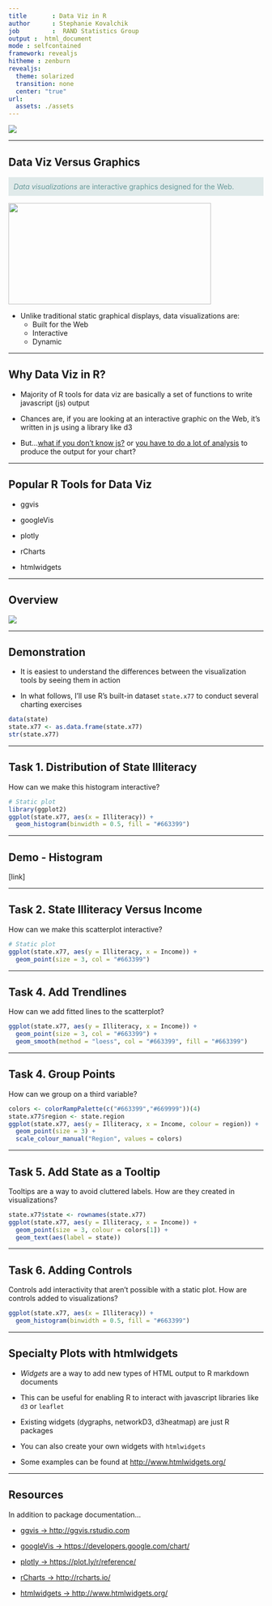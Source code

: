 ```yaml
---
title       : Data Viz in R
author      : Stephanie Kovalchik
job         :  RAND Statistics Group
output :  html_document
mode : selfcontained
framework: revealjs
hitheme : zenburn
revealjs:
  theme: solarized
  transition: none
  center: "true"
url:
  assets: ./assets
--- 
```


<img src="assets/img/dataviz_ad.png" />

---

## Data Viz Versus Graphics

<p style="align:left;color:#669999;background-color:#e0eaea;padding:2%;"><i>Data visualizations</i> are interactive graphics designed for the Web.</p>

<img src="assets/img/dataviz_model.png" width='400px' height='200px' />

* Unlike traditional static graphical displays, data visualizations are:
  - Built for the Web
  - Interactive
  - Dynamic

---

## Why Data Viz in R?

* Majority of R tools for data viz are basically a set of functions to write javascript (js) output

* Chances are, if you are looking at an interactive graphic on the Web, it's written in js using a library like d3

* But...<u>what if you don't know js?</u> or <u>you have to do a lot of analysis</u> to produce the output for your chart?

---

## Popular R Tools for Data Viz

* ggvis

* googleVis

* plotly

* rCharts

* htmlwidgets

---

## Overview

<img src="assets/img/comparison_table.png" />

---

## Demonstration

* It is easiest to understand the differences between the visualization tools by seeing them in action

* In what follows, I'll use R's built-in dataset <code>state.x77</code> to conduct several charting exercises

```r
data(state)
state.x77 <- as.data.frame(state.x77)
str(state.x77)
```

---

## Task 1. Distribution of State Illiteracy

How can we make this histogram interactive?

```r
# Static plot
library(ggplot2)
ggplot(state.x77, aes(x = Illiteracy)) +
  geom_histogram(binwidth = 0.5, fill = "#663399")
```

---

## Demo - Histogram

[link]

---

## Task 2. State Illiteracy Versus Income 

How can we make this scatterplot interactive?

```r
# Static plot
ggplot(state.x77, aes(y = Illiteracy, x = Income)) +
  geom_point(size = 3, col = "#663399")   
```

---

## Task 4. Add Trendlines

How can we add fitted lines to the scatterplot?

```r
ggplot(state.x77, aes(y = Illiteracy, x = Income)) +
  geom_point(size = 3, col = "#663399") +
  geom_smooth(method = "loess", col = "#663399", fill = "#663399")
```

---

## Task 4. Group Points

How can we group on a third variable?

```r
colors <- colorRampPalette(c("#663399","#669999"))(4)
state.x77$region <- state.region
ggplot(state.x77, aes(y = Illiteracy, x = Income, colour = region)) +
  geom_point(size = 3) +
  scale_colour_manual("Region", values = colors)
```

---

## Task 5. Add State as a Tooltip

Tooltips are a way to avoid cluttered labels. How are they created in visualizations?

```r
state.x77$state <- rownames(state.x77)
ggplot(state.x77, aes(y = Illiteracy, x = Income)) +
  geom_point(size = 3, colour = colors[1]) +
  geom_text(aes(label = state)) 
```

---

## Task 6. Adding  Controls

Controls add interactivity that aren't possible with a static plot. How are controls added to visualizations?

```r
ggplot(state.x77, aes(x = Illiteracy)) +
  geom_histogram(binwidth = 0.5, fill = "#663399")
```

---

## Specialty Plots with htmlwidgets

* _Widgets_ are a way to add new types of HTML output to R markdown documents

* This can be useful for enabling R to interact with javascript libraries like <code>d3</code> or <code>leaflet</code>

* Existing widgets (dygraphs, networkD3, d3heatmap) are just R packages

* You can also create your own widgets with <code>htmlwidgets</code>

* Some examples can be found at [http://www.htmlwidgets.org/](http://www.htmlwidgets.org/)

---

## Resources 

In addition to package documentation...

* [ggvis -> http://ggvis.rstudio.com](http://ggvis.rstudio.com)

* [googleVis -> https://developers.google.com/chart/](https://developers.google.com/chart/)

* [plotly -> https://plot.ly/r/reference/](https://plot.ly/r/reference/)

* [rCharts -> http://rcharts.io/](http://rcharts.io/)

* [htmlwidgets -> http://www.htmlwidgets.org/](http://www.htmlwidgets.org/)



